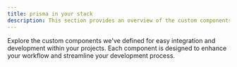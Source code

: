 ```yaml
---
title: prisma in your stack
description: This section provides an overview of the custom components available in AriaDocs.
---
```


Explore the custom components we've defined for easy integration and development within your projects. Each component is designed to enhance your workflow and streamline your development process.

<OutletWrapper
  path="/empezando/orm/overview/prisma-in-your-stack"
  name="prisma"
/>
